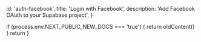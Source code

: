 
  id: 'auth-facebook',
  title: 'Login with Facebook',
  description: 'Add Facebook OAuth to your Supabase project',
}

  if (process.env.NEXT_PUBLIC_NEW_DOCS === 'true') {
    return oldContent()
  }
  return <Layout meta={meta} children={children} />
}

